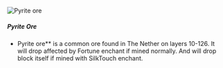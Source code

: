 ![Pyrite ore](/mods/techreborn/pyrite_ore.png)


##### Pyrite Ore

- Pyrite ore** is a common ore found in The Nether on layers
        10-126. It will drop
        <Mcitem id="techreborn:pyrite_dust"/>
        affected by Fortune enchant if mined normally. And will drop
        block itself if mined with SilkTouch enchant.
